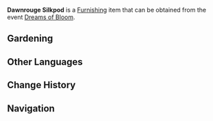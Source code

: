 {{Furnishing Infobox
|id             = 373807
|image          = Item Dawnrouge Silkpod.png
|category       = Dreambloom
|rarity         = 3
|description    = A Silkpod whose flowers almost seem perpetually bathed in dawn's first light. Don't fret, however: this flower will bloom for last much longer than a single dawn, so you can admire it at your leisure.
|source1        = [[Dreams of Bloom]]
|event          = Dreams of Bloom
}}
'''Dawnrouge Silkpod''' is a [[Furnishing]] item that can be obtained from the event [[Dreams of Bloom]].

==Gardening==
{{Recipe
|type = Luxuriant Glebe
|time = 10min
|Dreambloom: Silkpod Seed = 1
|sort = Dreambloom: Silkpod Seed
}}

==Other Languages==
{{Other Languages|default_hidden = 1
|en      = Dawnrouge Silkpod
|zhs     = 绣荚・晓妆
|zhs_rm  = Xiùjiá - Xiǎo Zhuāng
|zht     = 繡莢・曉妝
|zht_rm  = Xiùjiá - Xiǎo Zhuāng
|ja      = ニシキサヤ・暁粧
|ja_rm   = Nishiki-saya - Gyoushou{{Assumed}}
|ko      = 유홍초・새벽빛
|ko_rm   = Yuhongcho - Saebyeokbit
|es      = Vaina de seda: Ajuar del alba
|fr      = Cosse de soie « Rouge d'aube »
|ru      = Гортензия: Шёлковый стручок
|th      = Silkpod - แต้มแสงอรุณ
|th_rm   = 
|vi      = Quả Gấm - Rạng Đông
|de      = Morgenrote Seidenschote
|id      = Dawnrouge Silkpod
|pt      = Rosa-de-gueldres Madrugada Carmesim
}}

==Change History==
{{Change History|2.2}}

==Navigation==
{{Furnishing Navbox/Subsystems|curio}}